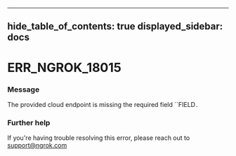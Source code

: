 

---
hide_table_of_contents: true
displayed_sidebar: docs
---


# ERR_NGROK_18015

### Message
The provided cloud endpoint is missing the required field ``FIELD`.`

<ErrorDetails error="err_ngrok_18015" />



### Further help
If you're having trouble resolving this error, please reach out to [support@ngrok.com](mailto:support@ngrok.com?subject=Help%20with%20ERR_NGROK_18015)


